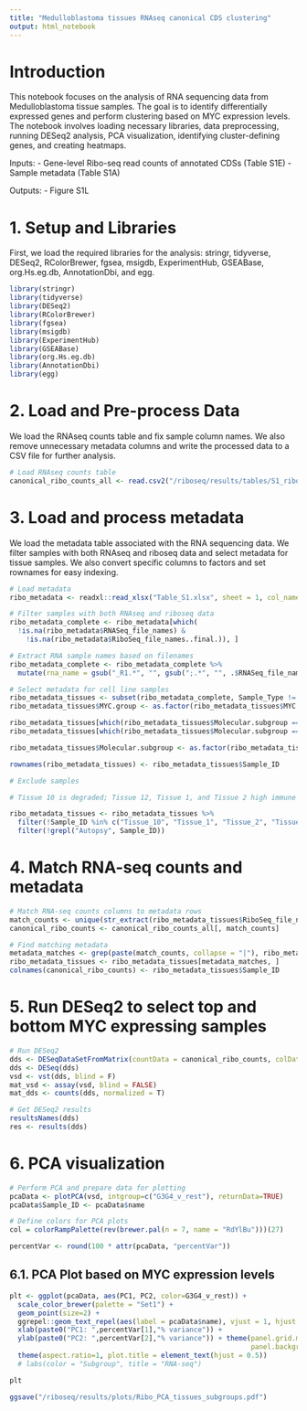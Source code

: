 ```yaml
---
title: "Medulloblastoma tissues RNAseq canonical CDS clustering"
output: html_notebook
---
```


# Introduction

This notebook focuses on the analysis of RNA sequencing data from Medulloblastoma tissue samples. The goal is to identify differentially expressed genes and perform clustering based on MYC expression levels. The notebook involves loading necessary libraries, data preprocessing, running DESeq2 analysis, PCA visualization, identifying cluster-defining genes, and creating heatmaps.

Inputs: 
- Gene-level Ribo-seq read counts of annotated CDSs (Table S1E)
- Sample metadata (Table S1A)

Outputs:
- Figure S1L


# 1. Setup and Libraries

First, we load the required libraries for the analysis: stringr, tidyverse, DESeq2, RColorBrewer, fgsea, msigdb, ExperimentHub, GSEABase, org.Hs.eg.db, AnnotationDbi, and egg.

```r
library(stringr)
library(tidyverse)
library(DESeq2)
library(RColorBrewer)
library(fgsea)
library(msigdb)
library(ExperimentHub)
library(GSEABase)
library(org.Hs.eg.db)
library(AnnotationDbi)
library(egg)
```

# 2. Load and Pre-process Data

We load the RNAseq counts table and fix sample column names. We also remove unnecessary metadata columns and write the processed data to a CSV file for further analysis.

```r
# Load RNAseq counts table
canonical_ribo_counts_all <- read.csv2("/riboseq/results/tables/S1_riboseq_canonical_counts.csv")
```

# 3. Load and process metadata

We load the metadata table associated with the RNA sequencing data. We filter samples with both RNAseq and riboseq data and select metadata for tissue samples. We also convert specific columns to factors and set rownames for easy indexing.

```r
# Load metadata
ribo_metadata <- readxl::read_xlsx("Table_S1.xlsx", sheet = 1, col_names = T, skip = 2, .name_repair = "universal")

# Filter samples with both RNAseq and riboseq data
ribo_metadata_complete <- ribo_metadata[which(
  !is.na(ribo_metadata$RNASeq_file_names) &
    !is.na(ribo_metadata$RiboSeq_file_names..final.)), ]

# Extract RNA sample names based on filenames
ribo_metadata_complete <- ribo_metadata_complete %>%
  mutate(rna_name = gsub("_R1.*", "", gsub(";.*", "", .$RNASeq_file_names)))

# Select metadata for cell line samples
ribo_metadata_tissues <- subset(ribo_metadata_complete, Sample_Type != "Cell line")
ribo_metadata_tissues$MYC.group <- as.factor(ribo_metadata_tissues$MYC.group)

ribo_metadata_tissues[which(ribo_metadata_tissues$Molecular.subgroup == "Group 4"), ]$Molecular.subgroup = "G4" 
ribo_metadata_tissues[which(ribo_metadata_tissues$Molecular.subgroup == "Group 3"), ]$Molecular.subgroup = "G3" 

ribo_metadata_tissues$Molecular.subgroup <- as.factor(ribo_metadata_tissues$Molecular.subgroup)

rownames(ribo_metadata_tissues) <- ribo_metadata_tissues$Sample_ID
```

```r
# Exclude samples

# Tissue 10 is degraded; Tissue 12, Tissue 1, and Tissue 2 high immune infiltration. Exclude all autopsies because they are also of low quality. Remove tissue 6 because it is NOS.

ribo_metadata_tissues <- ribo_metadata_tissues %>%
  filter(!Sample_ID %in% c("Tissue_10", "Tissue_1", "Tissue_2", "Tissue_12")) %>%
  filter(!grepl("Autopsy", Sample_ID))

```

# 4. Match RNA-seq counts and metadata

```r
# Match RNA-seq counts columns to metadata rows
match_counts <- unique(str_extract(ribo_metadata_tissues$RiboSeq_file_names..final., str_c(colnames(canonical_ribo_counts_all), collapse = "|")))
canonical_ribo_counts <- canonical_ribo_counts_all[, match_counts]

# Find matching metadata
metadata_matches <- grep(paste(match_counts, collapse = "|"), ribo_metadata_tissues$RiboSeq_file_names..final.)
ribo_metadata_tissues <- ribo_metadata_tissues[metadata_matches, ]
colnames(canonical_ribo_counts) <- ribo_metadata_tissues$Sample_ID
```

# 5. Run DESeq2 to select top and bottom MYC expressing samples
```r
# Run DESeq2
dds <- DESeqDataSetFromMatrix(countData = canonical_ribo_counts, colData = ribo_metadata_tissues, design = ~ G3G4_v_rest)
dds <- DESeq(dds)
vsd <- vst(dds, blind = F)
mat_vsd <- assay(vsd, blind = FALSE)
mat_dds <- counts(dds, normalized = T)

# Get DESeq2 results
resultsNames(dds)
res <- results(dds)
```


# 6. PCA visualization


```r
# Perform PCA and prepare data for plotting
pcaData <- plotPCA(vsd, intgroup=c("G3G4_v_rest"), returnData=TRUE)
pcaData$Sample_ID <- pcaData$name

# Define colors for PCA plots
col = colorRampPalette(rev(brewer.pal(n = 7, name = "RdYlBu")))(27)

percentVar <- round(100 * attr(pcaData, "percentVar"))
```

## 6.1. PCA Plot based on MYC expression levels

```r
plt <- ggplot(pcaData, aes(PC1, PC2, color=G3G4_v_rest)) +
  scale_color_brewer(palette = "Set1") +
  geom_point(size=2) +
  ggrepel::geom_text_repel(aes(label = pcaData$name), vjust = 1, hjust = 1) +  # This line adds the labels
  xlab(paste0("PC1: ",percentVar[1],"% variance")) +
  ylab(paste0("PC2: ",percentVar[2],"% variance")) + theme(panel.grid.major = element_blank(), panel.grid.minor = element_blank(),
                                                           panel.background = element_blank(), axis.line = element_line(colour = "black"))+   
  theme(aspect.ratio=1, plot.title = element_text(hjust = 0.5))
  # labs(color = "Subgroup", title = "RNA-seq")

plt

ggsave("/riboseq/results/plots/Ribo_PCA_tissues_subgroups.pdf")
```
